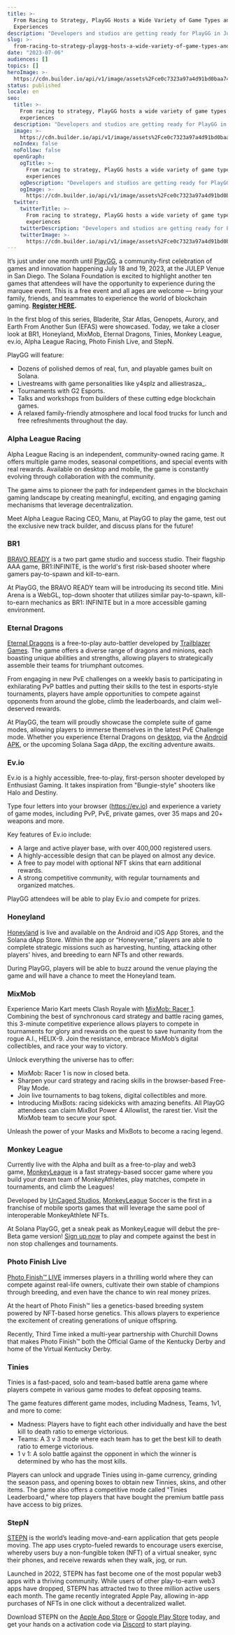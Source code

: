 ```yaml
---
title: >-
  From Racing to Strategy, PlayGG Hosts a Wide Variety of Game Types and
  Experiences
description: "Developers and studios are getting ready for PlayGG in July – are you? "
slug: >-
  from-racing-to-strategy-playgg-hosts-a-wide-variety-of-game-types-and-experiences
date: "2023-07-06"
audiences: []
topics: []
heroImage: >-
  https://cdn.builder.io/api/v1/image/assets%2Fce0c7323a97a4d91bd0baa7490ec9139%2F1189d3632b21420c8f9f5f8f350ff2c3
status: published
locale: en
seo:
  title: >-
    From racing to strategy, PlayGG hosts a wide variety of game types and
    experiences
  description: "Developers and studios are getting ready for PlayGG in July – are you? "
  image: >-
    https://cdn.builder.io/api/v1/image/assets%2Fce0c7323a97a4d91bd0baa7490ec9139%2F1189d3632b21420c8f9f5f8f350ff2c3
  noIndex: false
  noFollow: false
  openGraph:
    ogTitle: >-
      From racing to strategy, PlayGG hosts a wide variety of game types and
      experiences
    ogDescription: "Developers and studios are getting ready for PlayGG in July – are you? "
    ogImage: >-
      https://cdn.builder.io/api/v1/image/assets%2Fce0c7323a97a4d91bd0baa7490ec9139%2F1189d3632b21420c8f9f5f8f350ff2c3
  twitter:
    twitterTitle: >-
      From racing to strategy, PlayGG hosts a wide variety of game types and
      experiences
    twitterDescription: "Developers and studios are getting ready for PlayGG in July – are you? "
    twitterImage: >-
      https://cdn.builder.io/api/v1/image/assets%2Fce0c7323a97a4d91bd0baa7490ec9139%2F1189d3632b21420c8f9f5f8f350ff2c3
---
```


It’s just under one month until [PlayGG](http://solana.com/playgg?ref=solana.ghost.io), a community-first celebration of games and innovation happening July 18 and 19, 2023, at the JULEP Venue in San Diego. The Solana Foundation is excited to highlight another ten games that attendees will have the opportunity to experience during the marquee event. This is a free event and all ages are welcome — bring your family, friends, and teammates to experience the world of blockchain gaming. [**Register HERE**](https://lu.ma/playgg?ref=solana.ghost.io)**.**

In the first blog of this series, Bladerite, Star Atlas, Genopets, Aurory, and Earth From Another Sun (EFAS) were showcased. Today, we take a closer look at BR1, Honeyland, MixMob, Eternal Dragons, Tinies, Monkey League, ev.io, Alpha League Racing, Photo Finish Live, and StepN.

PlayGG will feature:

- Dozens of polished demos of real, fun, and playable games built on Solana.
- Livestreams with game personalities like y4splz and alliestrasza\_.
- Tournaments with G2 Esports.
- Talks and workshops from builders of these cutting edge blockchain games.
- A relaxed family-friendly atmosphere and local food trucks for lunch and free refreshments throughout the day.

### **Alpha League Racing**

Alpha League Racing is an independent, community-owned racing game. It offers multiple game modes, seasonal competitions, and special events with real rewards. Available on desktop and mobile, the game is constantly evolving through collaboration with the community.

The game aims to pioneer the path for independent games in the blockchain gaming landscape by creating meaningful, exciting, and engaging gaming mechanisms that leverage decentralization.

Meet Alpha League Racing CEO, Manu, at PlayGG to play the game, test out the exclusive new track builder, and discuss plans for the future!

<YouTube videoId="aIDjOv1OB6A" />

### **BR1**

[BRAVO READY](http://www.bravoready.com/?ref=solana.ghost.io) is a two part game studio and success studio. Their flagship AAA game, BR1:INFINITE, is the world's first risk-based shooter where gamers pay-to-spawn and kill-to-earn.

At PlayGG, the BRAVO READY team will be introducing its second title. Mini Arena is a WebGL, top-down shooter that utilizes similar pay-to-spawn, kill-to-earn mechanics as BR1: INFINITE but in a more accessible gaming environment.

<YouTube videoId="2R7kpXf7e5Y" />

### **Eternal Dragons**

[Eternal Dragons](https://www.eternaldragons.com/?ref=solana.ghost.io) is a free-to-play auto-battler developed by [Trailblazer Games](https://www.trailblazer.games/?ref=solana.ghost.io). The game offers a diverse range of dragons and minions, each boasting unique abilities and strengths, allowing players to strategically assemble their teams for triumphant outcomes.

From engaging in new PvE challenges on a weekly basis to participating in exhilarating PvP battles and putting their skills to the test in esports-style tournaments, players have ample opportunities to compete against opponents from around the globe, climb the leaderboards, and claim well-deserved rewards.

At PlayGG, the team will proudly showcase the complete suite of game modes, allowing players to immerse themselves in the latest PvE Challenge mode. Whether you experience Eternal Dragons on [desktop](https://www.eternaldragons.com/?ref=solana.ghost.io), via the [Android APK](https://www.eternaldragons.com/download?ref=solana.ghost.io), or the upcoming Solana Saga dApp, the exciting adventure awaits.

<YouTube videoId="LVzfq9Oz2ek" />

### **Ev.io**

Ev.io is a highly accessible, free-to-play, first-person shooter developed by Enthusiast Gaming. It takes inspiration from "Bungie-style" shooters like Halo and Destiny.

Type four letters into your browser (https://ev.io) and experience a variety of game modes, including PvP, PvE, private games, over 35 maps and 20+ weapons and more.

Key features of Ev.io include:

- A large and active player base, with over 400,000 registered users.
- A highly-accessible design that can be played on almost any device.
- A free to pay model with optional NFT skins that earn additional rewards.
- A strong competitive community, with regular tournaments and organized matches.

PlayGG attendees will be able to play Ev.io and compete for prizes.

<YouTube videoId="v7i2wu6HypM" />

### **Honeyland**

[Honeyland](https://honey.land/?ref=solana.ghost.io) is live and available on the Android and iOS App Stores, and the Solana dApp Store. Within the app or “Honeyverse,” players are able to complete strategic missions such as harvesting, hunting, attacking other players' hives, and breeding to earn NFTs and other rewards.

During PlayGG, players will be able to buzz around the venue playing the game and will have a chance to meet the Honeyland team.

<YouTube videoId="GRBdCcgvFPo" />

### **MixMob**

Experience Mario Kart meets Clash Royale with [MixMob: Racer 1](https://www.mixmob.io/?ref=solana.ghost.io). Combining the best of synchronous card strategy and battle racing games, this 3-minute competitive experience allows players to compete in tournaments for glory and rewards on the quest to save humanity from the rogue A.I., HELIX-9. Join the resistance, embrace MixMob’s digital collectibles, and race your way to victory.

Unlock everything the universe has to offer:

- MixMob: Racer 1 is now in closed beta.
- Sharpen your card strategy and racing skills in the browser-based Free-Play Mode.
- Join live tournaments to bag tokens, digital collectibles and more.
- Introducing MixBots: racing sidekicks with amazing benefits. All PlayGG attendees can claim MixBot Power 4 Allowlist, the rarest tier. Visit the MixMob team to secure your spot.

Unleash the power of your Masks and MixBots to become a racing legend.

<YouTube videoId="esW_U-DSSUM" />

### **Monkey League**

Currently live with the Alpha and built as a free-to-play and web3 game, [MonkeyLeague](https://www.monkeyleague.io/?ref=solana.ghost.io) is a fast strategy-based soccer game where you build your dream team of MonkeyAthletes, play matches, compete in tournaments, and climb the Leagues!

Developed by [UnCaged Studios](https://www.linkedin.com/company/uncagedstudios?ref=solana.ghost.io), [MonkeyLeague](http://twitter.com/themonkeyleague?ref=solana.ghost.io) Soccer is the first in a franchise of mobile sports games that will leverage the same pool of interoperable MonkeyAthlete NFTs.

At Solana PlayGG, get a sneak peak as MonkeyLeague will debut the pre-Beta game version! [Sign up now](https://go.monkeyleague.io/PlayyGG?ref=solana.ghost.io) to play and compete against the best in non stop challenges and tournaments.

<YouTube videoId="ndNsY2Pd8xU" />

### **Photo Finish Live**

[Photo Finish™ LIVE](https://photofinish.live/?ref=solana.ghost.io) immerses players in a thrilling world where they can compete against real-life owners, cultivate their own stable of champions through breeding, and even have the chance to win real money prizes.

At the heart of Photo Finish™ lies a genetics-based breeding system powered by NFT-based horse genetics. This allows players to experience the excitement of creating generations of unique offspring.

Recently, Third Time inked a multi-year partnership with Churchill Downs that makes Photo Finish™ both the Official Game of the Kentucky Derby and home of the Virtual Kentucky Derby.

<YouTube videoId="TAJjJT3X5yg" />

### **Tinies**

Tinies is a fast-paced, solo and team-based battle arena game where players compete in various game modes to defeat opposing teams.

The game features different game modes, including Madness, Teams, 1v1, and more to come:

- Madness: Players have to fight each other individually and have the best kill to death ratio to emerge victorious.
- Teams: A 3 v 3 mode where each team has to get the best kill to death ratio to emerge victorious.
- 1 v 1: A solo battle against the opponent in which the winner is determined by who has the most kills.

Players can unlock and upgrade Tinies using in-game currency, grinding the season pass, and opening boxes to obtain new Tinnies, skins, and other items. The game also offers a competitive mode called "Tinies Leaderboard," where top players that have bought the premium battle pass have access to big prizes.

<YouTube videoId="p1B1up3Jn2Q" />

### **StepN**

[STEPN](http://www.stepn.com/?ref=solana.ghost.io) is the world’s leading move-and-earn application that gets people moving. The app uses crypto-fueled rewards to encourage users exercise, whereby users buy a non-fungible token (NFT) of a virtual sneaker, sync their phones, and receive rewards when they walk, jog, or run.

Launched in 2022, STEPN has fast become one of the most popular web3 apps with a thriving community. While users of other play-to-earn web3 apps have dropped, STEPN has attracted two to three million active users each month. The game recently integrated Apple Pay, allowing in-app purchases of NFTs in one click without a decentralized wallet.

Download STEPN on the [Apple App Store](https://apps.apple.com/fr/app/stepn/id1598112424?l=en&ref=solana.ghost.io) or [Google Play Store](https://play.google.com/store/apps/details?id=com.bcy.fsapp&ref=solana.ghost.io) today, and get your hands on a activation code via [Discord](https://discord.gg/Ja9qpG9d?ref=solana.ghost.io) to start playing.

<YouTube videoId="ZmEq4LLxRnw" />
